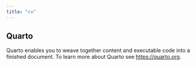 ```yaml
---
title: "cv"
---
```


## Quarto

Quarto enables you to weave together content and executable code into a finished document. To learn more about Quarto see <https://quarto.org>.
